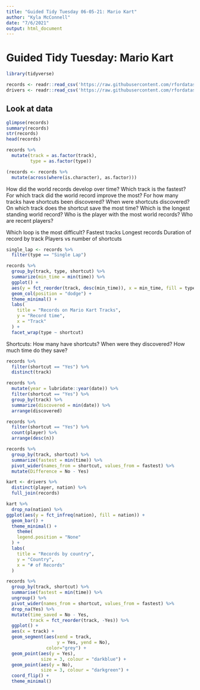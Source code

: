 ```yaml
---
title: "Guided Tidy Tuesday 06-05-21: Mario Kart"
author: "Kyla McConnell"
date: "7/6/2021"
output: html_document
---
```


# Guided Tidy Tuesday: Mario Kart 

```r
library(tidyverse)

records <- readr::read_csv('https://raw.githubusercontent.com/rfordatascience/tidytuesday/master/data/2021/2021-05-25/records.csv')
drivers <- readr::read_csv('https://raw.githubusercontent.com/rfordatascience/tidytuesday/master/data/2021/2021-05-25/drivers.csv')
```

## Look at data 
```r
glimpse(records)
summary(records)
str(records)
head(records)
```

```r
records %>% 
  mutate(track = as.factor(track),
         type = as.factor(type))

(records <- records %>% 
  mutate(across(where(is.character), as.factor)))
```


How did the world records develop over time?
Which track is the fastest?
For which track did the world record improve the most?
For how many tracks have shortcuts been discovered?
When were shortcuts discovered?
On which track does the shortcut save the most time?
Which is the longest standing world record?
Who is the player with the most world records?
Who are recent players?

Which loop is the most difficult?
Fastest tracks
Longest records 
Duration of record by track
Players vs number of shortcuts

```r
single_lap <- records %>% 
  filter(type == "Single Lap")

records %>% 
  group_by(track, type, shortcut) %>% 
  summarize(min_time = min(time)) %>% 
  ggplot() +
  aes(y = fct_reorder(track, desc(min_time)), x = min_time, fill = type) +
  geom_col(position = "dodge") +
  theme_minimal() + 
  labs(
    title = "Records on Mario Kart Tracks",
    y = "Record time", 
    x = "Track"
  ) +
  facet_wrap(type ~ shortcut)
```
Shortcuts:
How many have shortcuts?
When were they discovered?
How much time do they save?
```r
records %>% 
  filter(shortcut == "Yes") %>% 
  distinct(track)
```

```r
records %>% 
  mutate(year = lubridate::year(date)) %>% 
  filter(shortcut == "Yes") %>% 
  group_by(track) %>% 
  summarize(discovered = min(date)) %>% 
  arrange(discovered)
```


```r
records %>% 
  filter(shortcut == "Yes") %>% 
  count(player) %>% 
  arrange(desc(n))
```

```r
records %>% 
  group_by(track, shortcut) %>% 
  summarize(fastest = min(time)) %>% 
  pivot_wider(names_from = shortcut, values_from = fastest) %>% 
  mutate(Difference = No - Yes)
```

```r
kart <- drivers %>% 
  distinct(player, nation) %>% 
  full_join(records)

kart %>% 
  drop_na(nation) %>% 
ggplot(aes(y = fct_infreq(nation), fill = nation)) +
  geom_bar() +
  theme_minimal() +
    theme(
    legend.position = "None"
  ) +
  labs(
    title = "Records by country",
    y = "Country", 
    x = "# of Records"
  )
```

```r
records %>% 
  group_by(track, shortcut) %>% 
  summarise(fastest = min(time)) %>% 
  ungroup() %>% 
  pivot_wider(names_from = shortcut, values_from = fastest) %>% 
  drop_na(Yes) %>% 
  mutate(time_saved = No - Yes,
         track = fct_reorder(track, -Yes)) %>% 
  ggplot() +
  aes(x = track) +
  geom_segment(aes(xend = track, 
                   y = Yes, yend = No), 
               color="grey") +
  geom_point(aes(y = Yes), 
             size = 3, colour = "darkblue") +
  geom_point(aes(y = No), 
             size = 3, colour = "darkgreen") +
  coord_flip() +
  theme_minimal()
```
